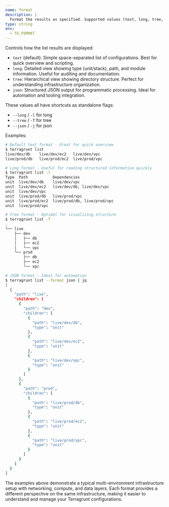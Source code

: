 ```yaml
---
name: format
description: |
  Format the results as specified. Supported values (text, long, tree, json). Default: text.
type: string
env:
  - TG_FORMAT
---
```


Controls how the list results are displayed:

- `text` (default): Simple space-separated list of configurations. Best for quick overview and scripting.
- `long`: Detailed view showing type (unit/stack), path, and module information. Useful for auditing and documentation.
- `tree`: Hierarchical view showing directory structure. Perfect for understanding infrastructure organization.
- `json`: Structured JSON output for programmatic processing. Ideal for automation and tooling integration.

These values all have shortcuts as standalone flags:

- `--long` / `-l` for long
- `--tree` / `-T` for tree
- `--json` / `-j` for json

Examples:

```bash
# Default text format - Great for quick overview
$ terragrunt list
live/dev/db    live/dev/ec2   live/dev/vpc
live/prod/db   live/prod/ec2  live/prod/vpc
```

```bash
# Long format - Useful for reading structured information quickly
$ terragrunt list -l
Type  Path           Dependencies
unit  live/dev/db    live/dev/vpc
unit  live/dev/ec2   live/dev/db, live/dev/vpc
unit  live/dev/vpc
unit  live/prod/db   live/prod/vpc
unit  live/prod/ec2  live/prod/db, live/prod/vpc
unit  live/prod/vpc
```

```bash
# Tree format - Optimal for visualizing structure
$ terragrunt list -T
.
╰── live
    ├── dev
    │   ├── db
    │   ├── ec2
    │   ╰── vpc
    ╰── prod
        ├── db
        ├── ec2
        ╰── vpc
```

```bash
# JSON format - Ideal for automation
$ terragrunt list --format json | jq
[
  {
    "path": "live",
    "children": [
      {
        "path": "dev",
        "children": [
          {
            "path": "live/dev/db",
            "type": "unit"
          },
          {
            "path": "live/dev/ec2",
            "type": "unit"
          },
          {
            "path": "live/dev/vpc",
            "type": "unit"
          }
        ]
      },
      {
        "path": "prod",
        "children": [
          {
            "path": "live/prod/db",
            "type": "unit"
          },
          {
            "path": "live/prod/ec2",
            "type": "unit"
          },
          {
            "path": "live/prod/vpc",
            "type": "unit"
          }
        ]
      }
    ]
  }
]
```

The examples above demonstrate a typical multi-environment infrastructure setup with networking, compute, and data layers. Each format provides a different perspective on the same infrastructure, making it easier to understand and manage your Terragrunt configurations.

